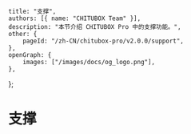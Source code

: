 	title: "支撑",
	authors: [{ name: "CHITUBOX Team" }],
	description: "本节介绍 CHITUBOX Pro 中的支撑功能。",
	other: {
		pageId: "/zh-CN/chitubox-pro/v2.0.0/support",
	},
	openGraph: {
		images: ["/images/docs/og_logo.png"],
	},
};

# 支撑
